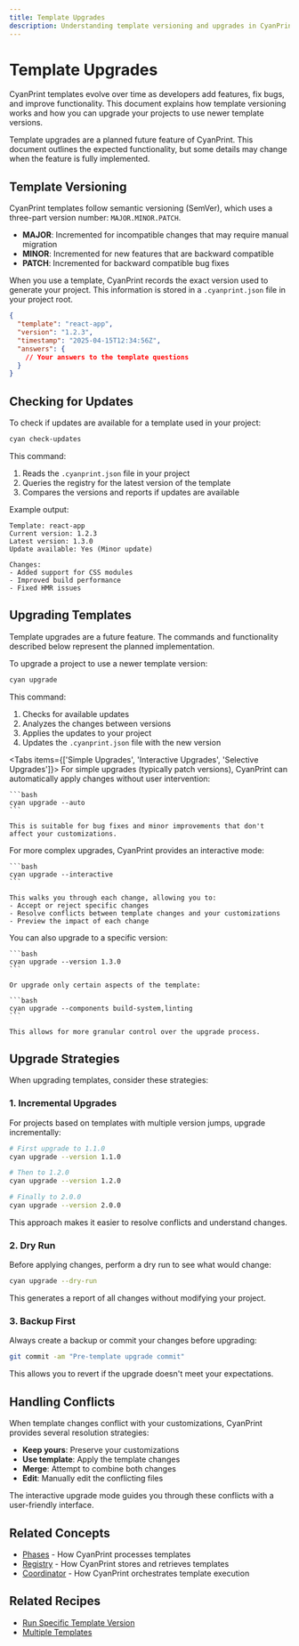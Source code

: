 ```yaml
---
title: Template Upgrades
description: Understanding template versioning and upgrades in CyanPrint
---
```


# Template Upgrades

CyanPrint templates evolve over time as developers add features, fix bugs, and improve functionality. This document explains how template versioning works and how you can upgrade your projects to use newer template versions.

<Callout type="info">
  Template upgrades are a planned future feature of CyanPrint. This document outlines the expected functionality, but some details may change when the feature is fully implemented.
</Callout>

## Template Versioning

CyanPrint templates follow semantic versioning (SemVer), which uses a three-part version number: `MAJOR.MINOR.PATCH`.

- **MAJOR**: Incremented for incompatible changes that may require manual migration
- **MINOR**: Incremented for new features that are backward compatible
- **PATCH**: Incremented for backward compatible bug fixes

When you use a template, CyanPrint records the exact version used to generate your project. This information is stored in a `.cyanprint.json` file in your project root.

```json
{
  "template": "react-app",
  "version": "1.2.3",
  "timestamp": "2025-04-15T12:34:56Z",
  "answers": {
    // Your answers to the template questions
  }
}
```

## Checking for Updates

To check if updates are available for a template used in your project:

```bash
cyan check-updates
```

This command:
1. Reads the `.cyanprint.json` file in your project
2. Queries the registry for the latest version of the template
3. Compares the versions and reports if updates are available

Example output:

```
Template: react-app
Current version: 1.2.3
Latest version: 1.3.0
Update available: Yes (Minor update)

Changes:
- Added support for CSS modules
- Improved build performance
- Fixed HMR issues
```

## Upgrading Templates

<Callout type="warning">
  Template upgrades are a future feature. The commands and functionality described below represent the planned implementation.
</Callout>

To upgrade a project to use a newer template version:

```bash
cyan upgrade
```

This command:
1. Checks for available updates
2. Analyzes the changes between versions
3. Applies the updates to your project
4. Updates the `.cyanprint.json` file with the new version

<Tabs items={['Simple Upgrades', 'Interactive Upgrades', 'Selective Upgrades']}>
  <Tab value="Simple Upgrades">
    For simple upgrades (typically patch versions), CyanPrint can automatically apply changes without user intervention:
    
    ```bash
    cyan upgrade --auto
    ```
    
    This is suitable for bug fixes and minor improvements that don't affect your customizations.
  </Tab>
  
  <Tab value="Interactive Upgrades">
    For more complex upgrades, CyanPrint provides an interactive mode:
    
    ```bash
    cyan upgrade --interactive
    ```
    
    This walks you through each change, allowing you to:
    - Accept or reject specific changes
    - Resolve conflicts between template changes and your customizations
    - Preview the impact of each change
  </Tab>
  
  <Tab value="Selective Upgrades">
    You can also upgrade to a specific version:
    
    ```bash
    cyan upgrade --version 1.3.0
    ```
    
    Or upgrade only certain aspects of the template:
    
    ```bash
    cyan upgrade --components build-system,linting
    ```
    
    This allows for more granular control over the upgrade process.
  </Tab>
</Tabs>

## Upgrade Strategies

When upgrading templates, consider these strategies:

### 1. Incremental Upgrades

For projects based on templates with multiple version jumps, upgrade incrementally:

```bash
# First upgrade to 1.1.0
cyan upgrade --version 1.1.0

# Then to 1.2.0
cyan upgrade --version 1.2.0

# Finally to 2.0.0
cyan upgrade --version 2.0.0
```

This approach makes it easier to resolve conflicts and understand changes.

### 2. Dry Run

Before applying changes, perform a dry run to see what would change:

```bash
cyan upgrade --dry-run
```

This generates a report of all changes without modifying your project.

### 3. Backup First

Always create a backup or commit your changes before upgrading:

```bash
git commit -am "Pre-template upgrade commit"
```

This allows you to revert if the upgrade doesn't meet your expectations.

## Handling Conflicts

When template changes conflict with your customizations, CyanPrint provides several resolution strategies:

- **Keep yours**: Preserve your customizations
- **Use template**: Apply the template changes
- **Merge**: Attempt to combine both changes
- **Edit**: Manually edit the conflicting files

The interactive upgrade mode guides you through these conflicts with a user-friendly interface.

## Related Concepts

- [Phases](/docs/user/concepts/00_phases) - How CyanPrint processes templates
- [Registry](/docs/user/concepts/01_registry) - How CyanPrint stores and retrieves templates
- [Coordinator](/docs/user/concepts/02_coordinator) - How CyanPrint orchestrates template execution

## Related Recipes

- [Run Specific Template Version](/docs/user/recipes/template-version)
- [Multiple Templates](/docs/user/recipes/multiple-templates)

